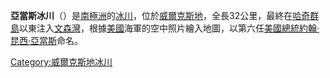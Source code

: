 {{coord|66|50|S|109|40|E|type:glacier_region:AQ|display=title}}

'''亞當斯冰川'''（{{lang-en|Adams Glacier (Wilkes Land)}}）是[[南極洲|南極洲]]的[[冰川|冰川]]，位於[[威爾克斯地|威爾克斯地]]，全長32公里，最終在[[哈奇群島|哈奇群島]]以東注入[[文森灣|文森灣]]，根據[[美國|美國]]海軍的空中照片繪入地圖，以第六任[[美國總統|美國總統]][[約翰·昆西·亞當斯|約翰·昆西·亞當斯]]命名。

{{DEFAULTSORT:Adams Glacier (Wilkes Land)}}
[[Category:威爾克斯地冰川|Category:威爾克斯地冰川]]


{{WilkesLand-geo-stub}}